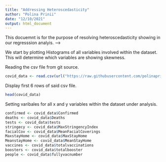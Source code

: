 ```yaml
---
title: "Addressing Heteroscedasticity"
author: "Polina Prinii"
date: "12/10/2021"
output: html_document
---
```


This docuemnt is for the purpose of resolving heteroscedasticity showing in our regresssion analyis. -->

We start by plotting Histograms of all variables involved within the dataset.
This will determine which variables are showing skewness. 

Reading the csv file from git source.
```r
covid_data <- read.csv(url("https://raw.githubusercontent.com/polinaprinii/DAP-Project/main/Linear%20Regression%20Final%20Dataset/finaldataset.csv?token=ASV4RS53A5KFKKQPPSB66ADBXOW7C"))
```

Display first 6 rows of said csv file. 
```r
head(covid_data)

```

Setting varibales for all x and y variables within the dataset under analysis. 
```r

confirmed <- covid_data$Confirmed
deaths <- covid_data$Deaths
tests <- covid_data$tests
stringecy <- covid_data$MaxStringencyIndex
facialCov <- covid_data$MeanFacialCoverings
MaxstayHome <- covid_data$MaxStayHome
MeanstayHome <- covid_data$MeanStayHome
vaccines <- covid_data$totalvaccinations
boosters <- covid_data$totalbooster
people <- covid_data$fullyvacnumber

```
